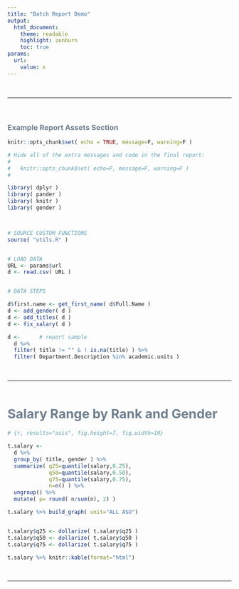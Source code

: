 ```yaml
---
title: "Batch Report Demo"
output:
  html_document:
    theme: readable
    highlight: zenburn
    toc: true
params:
  url:
    value: x  
---
```




<br>
<hr>
<br>


### Example Report Assets Section 


```r
knitr::opts_chunk$set( echo = TRUE, message=F, warning=F )
```


```r
# Hide all of the extra messages and code in the final report:
#
#   knitr::opts_chunk$set( echo=F, message=F, warning=F )
#

library( dplyr )
library( pander )
library( knitr )
library( gender )



# SOURCE CUSTOM FUNCTIONS
source( "utils.R" )


# LOAD DATA
URL <- params$url
d <- read.csv( URL )


# DATA STEPS 

d$first.name <- get_first_name( d$Full.Name )
d <- add_gender( d )
d <- add_titles( d )
d <- fix_salary( d )

d <-      # report sample
  d %>% 
  filter( title != "" & ! is.na(title) ) %>% 
  filter( Department.Description %in% academic.units )
```


<br>
<hr>
<br>





# Salary Range by Rank and Gender 

```r
# {r, results="asis", fig.height=7, fig.width=10}

t.salary <- 
  d %>% 
  group_by( title, gender ) %>% 
  summarize( q25=quantile(salary,0.25),
             q50=quantile(salary,0.50),
             q75=quantile(salary,0.75),
             n=n() ) %>% 
  ungroup() %>% 
  mutate( p= round( n/sum(n), 2) )

t.salary %>% build_graph( unit="ALL ASU")


t.salary$q25 <- dollarize( t.salary$q25 )
t.salary$q50 <- dollarize( t.salary$q50 )
t.salary$q75 <- dollarize( t.salary$q75 )

t.salary %>% knitr::kable(format="html")
```



<br>
<hr>
<br>




<style>

td {
    padding: 3px 15px 3px 15px;
    text-align: center !important;
}

th {
    padding: 3px 15px 3px 15px;
    text-align: center !important;
    font-weight: bold;
    color: SlateGray !important;
}

h1 { 
    color: SlateGray !important;
    font-size: 2.05em;
    margin-top: 25px;
    
}

h3 { 
    color: SlateGray;
    margin-top: 25px;
}

</style>


